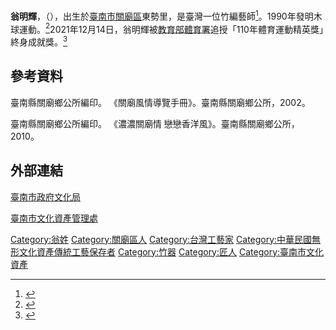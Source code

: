 {{multiple issues|
{{dead end|time=2016-08-05T10:19:15+00:00}}
{{non-free|time=2016-08-05T10:19:15+00:00}}
{{prose|time=2016-08-05T10:19:15+00:00}}
}}
'''翁明輝'''，（{{bd|1935年||2021年|2月11日|catIdx=Weng}}），出生於[[臺南市|臺南市]][[關廟區|關廟區]]東勢里，是臺灣一位竹編藝師<ref>{{cite news |author1=李宜杰 |title=8旬國寶級製竹盾大師 收陣頭當徒弟傳承 |url=https://www.chinatimes.com/realtimenews/20200912001964-260421?chdtv |accessdate=2022-05-02 |work=中時新聞網 |date=2020-09-12 |language=zh-hant}}</ref>。1990年發明木球運動。<ref>{{Cite web |url=https://udn.com/news/story/7005/5292151 |title=台灣驕傲「木球之父」翁明輝辭世 5日台北公祭 |access-date=2022-03-01 |archive-date=2021-07-02 |archive-url=https://web.archive.org/web/20210702220449/https://udn.com/news/story/7005/5292151 |dead-url=no }}</ref>2021年12月14日，翁明輝被[[教育部體育署|教育部體育署]]追授「110年體育運動精英獎」終身成就獎。<ref>{{Cite web |url=https://tw.news.yahoo.com/%E9%AB%94%E8%82%B2%E9%81%8B%E5%8B%95%E7%B2%BE%E8%8B%B1%E7%8D%8E%E4%BB%8A%E9%A0%92%E7%8D%8E-%E6%9C%A8%E7%90%83%E4%B9%8B%E7%88%B6%E7%BF%81%E6%98%8E%E8%BC%9D%E7%8D%B2%E7%B5%82%E8%BA%AB%E6%88%90%E5%B0%B1%E7%8D%8E-090141823.html |title=體育運動精英獎今頒獎 木球之父翁明輝獲終身成就獎 |access-date=2022-03-01 |archive-date=2021-12-24 |archive-url=https://web.archive.org/web/20211224130328/https://tw.news.yahoo.com/%E9%AB%94%E8%82%B2%E9%81%8B%E5%8B%95%E7%B2%BE%E8%8B%B1%E7%8D%8E%E4%BB%8A%E9%A0%92%E7%8D%8E-%E6%9C%A8%E7%90%83%E4%B9%8B%E7%88%B6%E7%BF%81%E6%98%8E%E8%BC%9D%E7%8D%B2%E7%B5%82%E8%BA%AB%E6%88%90%E5%B0%B1%E7%8D%8E-090141823.html |dead-url=no }}</ref>

==參考資料==
{{Reflist|2}}

臺南縣關廟鄉公所編印。 《關廟風情導覽手冊》。臺南縣關廟鄉公所，2002。

臺南縣關廟鄉公所編印。 《濃濃關廟情 戀戀香洋風》。臺南縣關廟鄉公所，2010。

==外部連結==
[http://culture.tainan.gov.tw/ 臺南市政府文化局] {{Wayback|url=http://culture.tainan.gov.tw/ |date=20130512051643 }}

[http://tmach-culture.tainan.gov.tw/ 臺南市文化資產管理處] {{Wayback|url=http://tmach-culture.tainan.gov.tw/ |date=20160812083059 }}

[[Category:翁姓|Category:翁姓]]
[[Category:關廟區人|Category:關廟區人]]
[[Category:台灣工藝家|Category:台灣工藝家]]
[[Category:中華民國無形文化資產傳統工藝保存者|Category:中華民國無形文化資產傳統工藝保存者]]
[[Category:竹器|Category:竹器]]
[[Category:匠人|Category:匠人]]
[[Category:臺南市文化資產|Category:臺南市文化資產]]